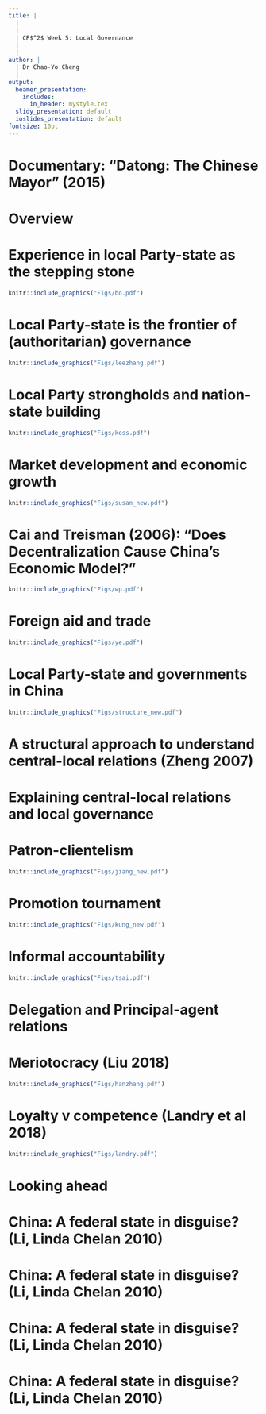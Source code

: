 ```yaml
---
title: |
  | 
  |
  | CP$^2$ Week 5: Local Governance
  |
  |
author: |
  | Dr Chao-Yo Cheng
  |
output:
  beamer_presentation:
    includes:
      in_header: mystyle.tex
  slidy_presentation: default
  ioslides_presentation: default
fontsize: 10pt
---
```


# Documentary: "Datong: The Chinese Mayor" (2015)

\vspace{0.2cm}
\begincols
  \begincol{.4\textwidth}
    \begin{figure}
    \centering
    \includegraphics[scale=0.26]{Figs/datong_new}
    \end{figure}
  \endcol
  \begincol{.5\textwidth}
  \begin{itemize}
  \small
    \item Directed by Zhou Hao, a former journalist at Southern Weekly
    \vspace{0.4cm}
    \item Won the Best Documentary Prize at Golden Horse Film Festival, among others
    \vspace{0.4cm}
    \item Documented the early years of Geng Yanbo, the mayor of Taiyuan in the province of Shanxi
    \vspace{0.4cm}
    \item What was he trying to achieve in this documentary? What has happened to Mayor Geng since then?
  \end{itemize}
  \endcol
\endcols

# Overview

\begin{itemize}
\small
  \item Why local governments?
  \begin{itemize}
    \item Political selection
    \item Authoritarian governance
    \item Nation-state building
    \item Market development, foreign aid/investment and trade
  \end{itemize}
  \vspace{0.1cm}
  \item Local Chinese Party-state: An overview
  \vspace{0.1cm}
  \item Explaining central-local relations and local governance
  \begin{itemize}
    \item Clientelism
    \item Promotion tournament
    \item Informal accountability 
    \item Politics of delegation and principal-agent relations
  \end{itemize}
  \vspace{0.1cm}
  \item Looking ahead: Challenges and opportunities
\end{itemize}

# Experience in local Party-state as the stepping stone

```r
knitr::include_graphics("Figs/bo.pdf")
```

# Local Party-state is the frontier of (authoritarian) governance

```r
knitr::include_graphics("Figs/leezhang.pdf")
```

# Local Party strongholds and nation-state building

```r
knitr::include_graphics("Figs/koss.pdf")
```
\vspace{0.1cm}
\begin{center}
\small
Contrasting with conventional notions that authoritarian regime parties serve to contain elite conflict and manipulate electoral-legislative processes, this book presents the case of China and shows that \textbf{rank and-file members of the Communist Party allow the state to penetrate local communities. Subnational comparative analysis demonstrates that in 'red areas' with high party saturation, the state is most effectively enforcing policy and collecting taxes}.
\end{center}

# Market development and economic growth

\vspace{0.2cm}
```r
knitr::include_graphics("Figs/susan_new.pdf")
```
\vspace{0.1cm}
\begin{center}
\small
"In the past decade, China was able to carry out economic reform without political reform, while the Soviet Union attempted the opposite strategy. ... Susan Shirk shows that Chinese communist political institutions are more flexible and less centralized than their Soviet counterparts were."
\end{center}

# Cai and Treisman (2006): "Does Decentralization Cause China's Economic Model?"

```r
knitr::include_graphics("Figs/wp.pdf")
```
\vspace{0.1cm}
\begin{itemize}
\small
  \item China's economy consisted of parallel, diversified provincial economies before the reform
  \item Decentralization encouraged local reform experiments that allowed new ideas to percolate up from the grassroots and created political checks on central authorities
  \item Fiscal decentralization gave local officials strong incentives to stimulate economic growth
\end{itemize}

# Foreign aid and trade

```r
knitr::include_graphics("Figs/ye.pdf")
```
\vspace{0.2cm}
\begin{center}
\small
V[O]n the one hand, bureaucratic practices have largely shaped the central guidelines, and on the other hand, \textbf{subnational and state capital have reinterpreted and implemented the strategy on commercial terms and market imperatives}. In short, while the autocratic leader announced the BRI based on nationalist and strategic mobilization, it is the functional bureaucracies and commercial actors’ market needs that shape its implementation and outcomes."
\end{center}

# Local Party-state and governments in China

\vspace{0.4cm}
```r
knitr::include_graphics("Figs/structure_new.pdf")
```
\vspace{0.1cm}
\begin{center}
\tiny
Source: Ministry of Land, Infrastructure, Transport and Tourism (MLITT), Japan
\end{center}

# A structural approach to understand central-local relations (Zheng 2007)

\begin{itemize}
  \item \textbf{Totalitarian model}: Provincial and local governments have no agency at all and only carries out central policies; decentralization is at the will of the central government
  \vspace{0.3cm} 
  \item \textbf{Pluralist model}: Provincial and local governments pursue their interests and act like interest group in China to lobby and influence the central government
  \vspace{0.3cm}
  \item \textbf{Cellular model}: The central government, when interacting with provincial and local governments, do now follow a formal organizational formula, as complicated bargaining dynamics exist both between the central government and local governments and among local governments
\end{itemize}

# Explaining central-local relations and local governance

\begin{itemize}
  \item Clientelism (e.g., Jiang 2019)
  \vspace{0.4cm}
  \item Promotion tournament (e.g., Kung 2014)
  \vspace{0.4cm}
  \item Informal accountability (e.g., Tsai 2007)
  \vspace{0.4cm}
  \item Principal-agent relations (e.g., Landry 2008)
\end{itemize}

# Patron-clientelism

\vspace{0.3cm}
```r
knitr::include_graphics("Figs/jiang_new.pdf")
```

# Promotion tournament

\vspace{0.1cm}
```r
knitr::include_graphics("Figs/kung_new.pdf")
```

# Informal accountability

\vspace{0.1cm}
```r
knitr::include_graphics("Figs/tsai.pdf")
```

# Delegation and Principal-agent relations

\begin{itemize}
  \item Getting around adverse selection in advance
  \vspace{0.3cm}
  \item Ad hoc police patrol mechanism: Party-state inspection? Fiscal transfers (Cheng 2021)?
  \vspace{0.3cm}
  \item Fire alarms mechanism (which can also be ad hoc)
  \vspace{0.1cm}
  \begin{itemize}
    \item Local media (Lorentzen 2013)
    \item Administrative litigation
    \item Local decentralization (e.g., ethnic local autonomy)
    \item .... and so on so forth
  \end{itemize}
\end{itemize}

# Meriotocracy (Liu 2018)

\vspace{0.1cm}
```r
knitr::include_graphics("Figs/hanzhang.pdf")
```

# Loyalty v competence (Landry et al 2018)

\vspace{0.1cm}
```r
knitr::include_graphics("Figs/landry.pdf")
```

# Looking ahead

\begin{itemize}
  \item Central-local relations and local governance are key to authoritarian durability and resilience
  \vspace{0.3cm}
  \item China on paper is a unitary state but the picture in real life is more complicated -- how to balance between central control and subnational flexibility is a constant challenge
  \vspace{0.3cm}
  \item Following the Reform, more subnational actors have become political important, such as the prefectures and municipalities
\end{itemize}

# China: A federal state in disguise? (Li, Linda Chelan 2010)

\begin{itemize}
  \item Centralization-decentralization (1950-80s)
  \vspace{0.4cm}
  \item State and market with adjusting roles (1980-90s)
  \vspace{0.4cm}
  \item Demarcating responsibilities over public service provision (2000s-)
\end{itemize}

# China: A federal state in disguise? (Li, Linda Chelan 2010)

\begin{itemize}
  \item Centralization-decentralization (1950-80s)
  \vspace{0.1cm}
  \begin{itemize}
    \item Administrative decentralization was favored, setting of a massive delegation of economic management and planning powers from the central government to the provinces in 1957-8
    \item The next decades till the late 1970s saw cycles of administrative decentralization and re-centralization, only leading to diminished return as the provincial governments gained more discretion
  \end{itemize}
  \vspace{0.4cm}
  \item State and market with adjusting roles (1980-90s)
  \vspace{0.4cm}
  \item Demarcating responsibilities over public service provision (2000s-)
\end{itemize}

# China: A federal state in disguise? (Li, Linda Chelan 2010)

\begin{itemize}
  \item Centralization-decentralization (1950-80s)
  \vspace{0.4cm}
  \item State and market with adjusting roles (1980-90s)
  \vspace{0.1cm}
  \begin{itemize}
    \item Further administrative and fiscal decentralization led to market expansion
    \item The tension between the central and local governments focused on powers to regulate rather than just over resources
    \item the tax-sharing reform in 1994 was conspicuously based on a "rule-based" principle 
  \end{itemize}
  \vspace{0.4cm}
  \item Demarcating responsibilities over public service provision (2000s-)
\end{itemize}

# China: A federal state in disguise? (Li, Linda Chelan 2010)

\begin{itemize}
  \item Centralization-decentralization (1950-80s)
  \vspace{0.4cm}
  \item State and market with adjusting roles (1980-90s)
  \vspace{0.4cm}
  \item Demarcating responsibilities over public service provision (2000s-)
  \vspace{0.1cm}
  \begin{itemize}
    \item The discussion of central-local relations moved from revenues to expenditure responsibilities, which remained decentralized after the 1994 reform
    \item More discussions on how different expenditure responsibilities should be shared between the central and local governments
    \item More key players other than the provinces
  \end{itemize}
\end{itemize}
